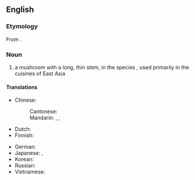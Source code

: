 ==English==
{{rfi}}
{{wikipedia|Enokitake}}

===Etymology===
From {{etyl|ja|en}} {{term|えのき茸|tr=enokitake|lang=ja}}.

===Noun===
{{en-noun|head=[[enoki]] [[mushroom]]}}

# a mushroom with a long, thin stem, in the species {{taxlink|Flammulina velutipes|species|noshow=1}}, used primarily in the cuisines of East Asia

====Translations====
{{trans-top|''Flammulina velutipes''}}
* Chinese:
*: Cantonese: {{t|yue|金菇|tr=gam1 gu1|sc=Hani}}
*: Mandarin: {{t+|cmn|金針菇|sc=Hani}}, {{t+|cmn|金针菇|tr=jīnzhēngū|sc=Hani}}, {{t|cmn|Опёнок зимний|tr=jīngū|alt=金菇|sc=Hani}}
* Dutch: {{t|nl|fluweelpootje|n}}
* Finnish: {{t|fi|talvijuurekas}}
{{trans-mid}}
* German: {{t+|de|Samtfußrübling|m}}
* Japanese: {{t|ja|えのき茸|tr=enokitake}}, {{t|ja|滑茸|tr=なめたけ, nametake|sc=Jpan}}
* Korean: {{t|ko|팽이버섯}}
* Russian: {{t|ru|эно́ки|m|sc=Cyrl}}
* Vietnamese: {{t|vi|nấm kim châm}}
{{trans-bottom}}